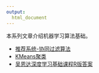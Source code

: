 ```yaml
---
output:
  html_document
---
```


本系列文章介绍机器学习算法基础。

+ [推荐系统-协同过滤算法](collaborative_filtering.html)
+ [KMeans聚类](kmeans.html)
+ [吴恩达深度学习基础课程R版答案](ml_deep_mining_course_r.html)

    